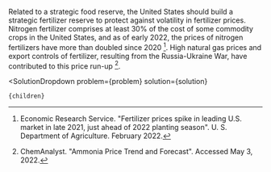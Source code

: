 

Related to a strategic food reserve, the United States should build a strategic fertilizer reserve to protect against volatility in fertilizer prices. Nitrogen fertilizer comprises at least 30% of the cost of some commodity crops in the United States, and as of early 2022, the prices of nitrogen fertilizers have more than doubled since 2020 [^"11"]. High natural gas prices and export controls of fertilizer, resulting from the Russia-Ukraine War, have contributed to this price run-up [^"7"].

[^"7"]: ChemAnalyst. "Ammonia Price Trend and Forecast". Accessed May 3, 2022.

[^"11"]: Economic Research Service. "Fertilizer prices spike in leading U.S. market in late 2021, just ahead of 2022 planting season". U. S. Department of Agriculture. February 2022.

  <SolutionDropdown 
    problem={problem} 
    solution={solution}
  >
    {children}
  </SolutionDropdown>